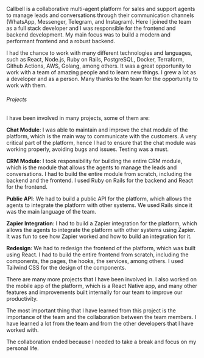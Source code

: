 Callbell is a collaborative multi-agent platform for sales and support agents to manage leads and conversations through their communication channels (WhatsApp, Messenger, Telegram, and Instagram). Here I joined the team as a full stack developer and I was responsible for the frontend and backend development. My main focus was to build a modern and performant frontend and a robust backend.

I had the chance to work with many different technologies and languages, such as React, Node.js, Ruby on Rails, PostgreSQL, Docker, Terraform, Github Actions, AWS, Golang, among others. It was a great opportunity to work with a team of amazing people and to learn new things. I grew a lot as a developer and as a person. Many thanks to the team for the opportunity to work with them.

###### Projects

I have been involved in many projects, some of them are:

**Chat Module**: I was able to maintain and improve the chat module of the platform, which is the main way to communicate with the customers. A very critical part of the platform, hence I had to ensure that the chat module was working properly, avoiding bugs and issues. Testing was a must.

**CRM Module**: I took responsibility for building the entire CRM module, which is the module that allows the agents to manage the leads and conversations. I had to build the entire module from scratch, including the backend and the frontend. I used Ruby on Rails for the backend and React for the frontend.

**Public API**: We had to build a public API for the platform, which allows the agents to integrate the platform with other systems. We used Rails since it was the main language of the team.

**Zapier Integration**: I had to build a Zapier integration for the platform, which allows the agents to integrate the platform with other systems using Zapier. It was fun to see how Zapier worked and how to build an integration for it.

**Redesign**: We had to redesign the frontend of the platform, which was built using React. I had to build the entire frontend from scratch, including the components, the pages, the hooks, the services, among others. I used Tailwind CSS for the design of the components.

There are many more projects that I have been involved in. I also worked on the mobile app of the platform, which is a React Native app, and many other features and improvements built internally for our team to improve our productivity.

The most important thing that I have learned from this project is the importance of the team and the collaboration between the team members. I have learned a lot from the team and from the other developers that I have worked with.

The collaboration ended because I needed to take a break and focus on my personal life.
